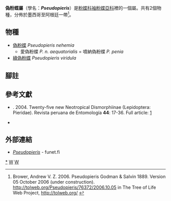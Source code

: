{{NoteTA
|G1=Butterfly
}}
{{Automatic Taxobox
| taxon = Pseudopieris
| authority = Godman & Salvin, [1890]
| image = Pseudopieris nehemia.JPG
| image_caption = [[偽粉蝶|偽粉蝶]]<br />''Pseudopieris nehemia''
| type_species = [[偽粉蝶|偽粉蝶]]<br />''Pieris nehemia''
| type_species_authority = Boisduval, 1836
| subdivision_ranks = 物種
| subdivision =  共2種，詳閱正文。
| synonyms =
}}

'''偽粉蝶屬'''（學名：'''''Pseudopieris'''''）是[[粉蝶科|粉蝶科]][[袖粉蝶亞科|袖粉蝶亞科]]裡的一個屬。共有2個物種，分佈於墨西哥至阿根廷一帶<ref>Brower, Andrew V. Z. 2006. Pseudopieris Godman & Salvin 1889. Version 05 October 2006 (under construction). http://tolweb.org/Pseudopieris/76372/2006.10.05 {{Wayback|url=http://tolweb.org/Pseudopieris/76372/2006.10.05 |date=20191130233827 }} in The Tree of Life Web Project, http://tolweb.org/ {{Wayback|url=http://tolweb.org/ |date=20110515100516 }} {{en}}</ref>。

== 物種 ==
* [[偽粉蝶|偽粉蝶]] ''Pseudopieris nehemia''
** 愛偽粉蝶 ''P. n. aequatorialis'' = 噴納偽粉蝶 ''P. penia''
* [[綠偽粉蝶|綠偽粉蝶]] ''Pseudopieris viridula''
<!--
== 圖集 ==
<gallery>
</gallery>
-->
== 腳註 ==
{{reflist}}

== 參考文獻 ==
{{Commons category| Pseudopieris}}
*{{aut|Lamas, G}}. 2004. Twenty-five new Neotropical Dismorphiinae (Lepidoptera: Pieridae). Revista peruana de Entomología '''44''': 17-36. Full article: [https://web.archive.org/web/20070730174751/http://museohn.unmsm.edu.pe/divisiones/zoologia/entomologia/lamas2004ak.pdf]
* {{Cite book | author = 寿建新 周尧 李宇飞 | title = 世界蝴蝶分類名錄 | location = 中國 | publisher = 陝西科學技術出版社 | date = 2006-04-01 | ISBN = 9787536936768 | language= zh-hans }}

== 外部連結 ==
* [http://ftp.funet.fi/pub/sci/bio/life/insecta/lepidoptera/ditrysia/papilionoidea/pieridae/dismorphiinae/pseudopieris/ ''Pseudopieris''] {{Wayback|url=http://ftp.funet.fi/pub/sci/bio/life/insecta/lepidoptera/ditrysia/papilionoidea/pieridae/dismorphiinae/pseudopieris/ |date=20180929231442 }} - funet.fi
{{袖粉蝶亞科|state=expanded}}
{{Taxonbar}}
[[Category:偽粉蝶屬|*]]
[[Category:袖粉蝶亞科|W]]
[[Category:_1890年描述的分类群|W]]